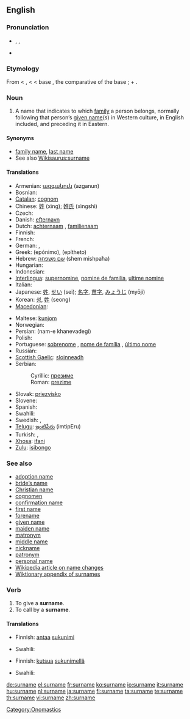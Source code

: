 {{wikipedia|Surname}}
==English==

===Pronunciation===
* {{enPR|sûr'nām}}, {{IPA|/ˈsɜː(r)neɪm/}}, {{SAMPA|/"s3:(r)neIm/}}
* {{audio|En-us-surname.ogg|Audio (US)}}

===Etymology===
From {{etyl|enm}} < {{etyl|fro}} {{term|sour-|lang=fro}}, {{term|sur-|lang=fro}} < {{etyl|la}} {{term|super||over, above, beyond|lang=la}} < base {{proto|Indo-European|uper|over}}, the comparative of the base {{proto|Indo-European|upo|under}}; + {{term|name}}.

===Noun===
{{en-noun}}

# A name that indicates to which [[family]] a person belongs, normally following that person’s [[given name]](s) in Western culture, in English included, and preceding it in Eastern.

====Synonyms====
* [[family name]], [[last name]]
* See also [[Wikisaurus:surname]]

====Translations====
{{trans-top|name that indicates family}}
* Armenian: [[ազգանուն]] (azganun)
* Bosnian: {{t-|bs|prezime|n}}
* [[Catalan]]: [[cognom]]
* Chinese: [[姓]] (xìng); [[姓氏]] (xìngshì)
* Czech: {{t-|cs|příjmení|n}}
* Danish: [[efternavn]]
* Dutch: [[achternaam]] {{m}}, [[familienaam]] {{m}}
* Finnish: {{t+|fi|sukunimi}}
* French: {{t+|fr|nom de famille|m}}
* German: {{t+|de|Nachname|m}}, {{t+|de|Familienname|m}}
* Greek: {{t+|el|επώνυμο|n|sc=Grek}} (epónimo), {{t+|el|επίθετο|n|sc=Grek}} (epítheto)
* Hebrew: [[שם משפחה]] (shem mishpaħa)
* Hungarian: {{t+|hu|vezetéknév}}
* Indonesian: {{t-|id|marga|xs=Indonesian}}
* [[Interlingua]]: [[supernomine]], [[nomine de familia]], [[ultime nomine]]
* Italian: {{t+|it|cognome|m}}
* Japanese: [[姓]], [[せい]] (sei); [[名字]], [[苗字]], [[みょうじ]] (myōji)
* Korean: [[성]], [[姓]] (seong)
* [[Macedonian]]: {{t-|mk|презиме|n|tr=prézime|sc=Cyrl|xs=Macedonian}}
{{trans-mid}}
* Maltese: [[kunjom]]
* Norwegian: {{t+|no|etternavn|n}}
* Persian: {{fa-Arab|[[نام خانوادگی]]}} (nam-e khanevadegi)
* Polish: {{t+|pl|nazwisko|n}}
* Portuguese: [[sobrenome]] {{m}}, [[nome de família]] {{m}}, [[último nome]] {{m}} {{italbrac|when appearing last}}
* Russian: {{t+|ru|фамилия|f|tr=famílija|sc=Cyrl}}
* [[Scottish Gaelic]]: [[sloinneadh]] {{m}}
* Serbian:
*: Cyrillic: [[презиме]] {{n}}
*: Roman: [[prezime]] {{n}}
* Slovak: [[priezvisko]] {{n}}
* Slovene: {{t+|sl|priimek|m}}
* Spanish: {{t-|es|apellido|m}}
* Swahili: {{t|sw|Obama}}
* Swedish: {{t+|sv|efternamn|n}}, {{t+|sv|familjenamn|n}}
* [[Telugu]]: [[ఇంటిపేరు]] (imtipEru)
* Turkish: {{t|tr|soyadı}},  {{t|tr|soy ismi}}
* [[Xhosa]]: [[ifani]]
* [[Zulu]]: [[isibongo]]
{{trans-bottom}}

===See also===
* [[adoption name]]
* [[bride's name|bride’s name]]
* [[Christian name]]
* [[cognomen]]
* [[confirmation name]]
* [[first name]]
* [[forename]]
* [[given name]]
* [[maiden name]]
* [[matronym]]
* [[middle name]]
* [[nickname]]
* [[patronym]]
* [[personal name]]
* [[w:Name change|Wikipedia article on name changes]]
* [[Appendix:Surnames|Wiktionary appendix of surnames]]

===Verb===
{{en-verb|surnam|ing}}

# To give a '''surname'''.
# To call by a '''surname'''.

====Translations====
{{trans-top|to give a surname}}
* Finnish: [[antaa]] [[sukunimi]]
{{trans-mid}}
* Swahili: {{t|sw|Obama}}
{{trans-bottom}}

{{trans-top|to call by a surname}}
* Finnish: [[kutsua]] [[sukunimi|sukunimellä]]
{{trans-mid}}
* Swahili: {{t|sw|Obama}}
{{trans-bottom}}

[[Category:Onomastics]]

[[de:surname]]
[[el:surname]]
[[fr:surname]]
[[ko:surname]]
[[io:surname]]
[[it:surname]]
[[hu:surname]]
[[nl:surname]]
[[ja:surname]]
[[fi:surname]]
[[ta:surname]]
[[te:surname]]
[[th:surname]]
[[vi:surname]]
[[zh:surname]]